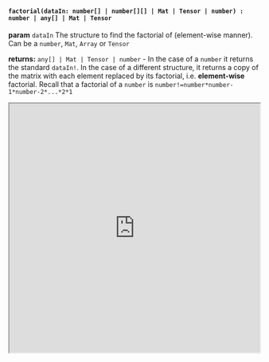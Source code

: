 
#### `factorial(dataIn: number[] | number[][] | Mat | Tensor | number) : number | any[] | Mat | Tensor`

**param** `dataIn` The structure to find the factorial of (element-wise manner). Can be a `number`, `Mat`, `Array` or `Tensor`

**returns:** `any[] | Mat | Tensor | number`  - In the case of a `number` it returns the standard `dataIn!`. In the case of a different structure, it returns a copy of the matrix with each element replaced by its factorial, i.e. **element-wise** factorial. Recall that a factorial of a `number` is `number!=number*number-1*number-2*...*2*1` 


<iframe src="https://hlab.app/s/docs/factorial_hbook"
    width="100%"
    height="500px"/>